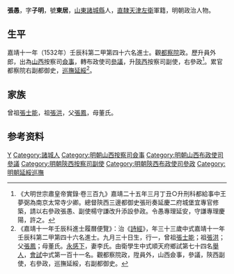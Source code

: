 {{Otheruses|other=名为张子明的其他人物|张子明}}
{{明清人物信息框
| 姓名 = 張愚
| 原名 =
| 圖片名稱= 
| 圖片大小 =
| 圖片說明 = 
| 最高職務 = 巡撫延綏都察院右副都御史
| 國家 = 大明 
| 爵位 =
| 籍貫 = [[山東|山東]][[諸城縣|諸城縣]]<br>[[北直隸|直隸]][[天津左衛|天津左衛]]軍籍
| 族裔 = 
| 字號 = 字子明，號東居
| 諡號 =
| 出生日期 = 九月三十日
| 出生地點 =
| 逝世日期 = 卒年不詳
| 逝世地點 =
| 墓葬 =
| 配偶 = 李氏
| 親屬 = 
| 出身 =
* 嘉靖十一年壬辰科進士出身
| 經歷 =
| 著作 =  
}}
'''張愚'''{{BD|1500年||？年||}}，字'''子明'''，號'''東居'''，[[山東|山東]][[諸城縣|諸城縣]]人，[[北直隸|直隸]][[天津左衛|天津左衛]]軍籍，明朝政治人物。

==生平==
嘉靖十一年（1532年）壬辰科第二甲第四十六名進士。觀[[都察院|都察院]]政。歷升員外郎，出為[[山西|山西]]按察司[[僉事|僉事]]，轉布政使司[[參議|參議]]，升[[陝西|陝西]]按察司副使，右參政<ref>《大明世宗肅皇帝實錄·卷三百九》嘉靖二十五年三月丁丑○升刑科都給事中王夢弼為南京太常寺少卿。總督陝西三邊都御史張珩奏延慶二府城堡宜專官修築，請以右參政張愚、副使楊守謙改升添設參政。令愚專理延安，守謙專理慶陽，許之。</ref>。累官都察院右副都御史，[[延綏巡撫|巡撫延綏]]<ref>《嘉靖十一年壬辰科進士履曆便覽》：治《[[詩經|詩經]]》，年三十三歲中式嘉靖十一年壬辰科第二甲第四十六名進士。九月三十日生，行一，曾祖[[張士能|張士能]]；祖[[張洪|張洪]]；父[[張鳳|張鳳]]；母董氏。[[永感下|永感下]]，妻李氏。由衛學生中式順天府鄉試第七十四名[[舉人|舉人]]，[[會試|會試]]中式第一百十一名。觀都察院政，陞員外，山西僉事，參議，陝西副使，右參政，巡撫延綏，右副都御史。</ref>。

==家族==
曾祖[[張士能|張士能]]，祖[[張洪|張洪]]，父[[張鳳|張鳳]]，母董氏。

== 参考资料 ==
{{reflist}}

{{嘉靖十一年壬辰科殿试金榜}}

{{Authority control}}
{{DEFAULTSORT:Zhang張}}
[[Category:张姓|Y]]
[[Category:諸城人|Category:諸城人]]
[[Category:明朝山西按察司僉事|Category:明朝山西按察司僉事]]
[[Category:明朝山西布政使司參議|Category:明朝山西布政使司參議]]
[[Category:明朝陝西按察司副使|Category:明朝陝西按察司副使]]
[[Category:明朝陝西布政使司參政|Category:明朝陝西布政使司參政]]
[[Category:明朝延綏巡撫|Category:明朝延綏巡撫]]


{{明朝人物小作品}}